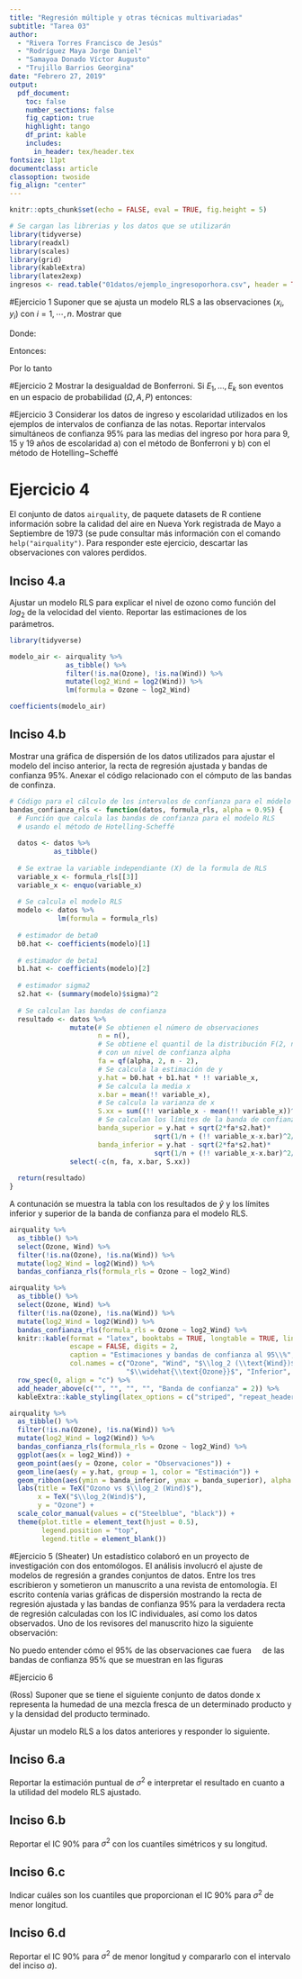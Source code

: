 ```yaml
---
title: "Regresión múltiple y otras técnicas multivariadas"
subtitle: "Tarea 03"
author:
  - "Rivera Torres Francisco de Jesús"
  - "Rodríguez Maya Jorge Daniel"
  - "Samayoa Donado Víctor Augusto"
  - "Trujillo Barrios Georgina"
date: "Febrero 27, 2019"
output:
  pdf_document:
    toc: false
    number_sections: false
    fig_caption: true
    highlight: tango
    df_print: kable
    includes:
      in_header: tex/header.tex
fontsize: 11pt
documentclass: article
classoption: twoside
fig_align: "center"
---
```


```r
knitr::opts_chunk$set(echo = FALSE, eval = TRUE, fig.height = 5)

# Se cargan las librerias y los datos que se utilizarán
library(tidyverse)
library(readxl)
library(scales)
library(grid)
library(kableExtra)
library(latex2exp)
ingresos <- read.table("01datos/ejemplo_ingresoporhora.csv", header = TRUE, sep = ",")
```

#Ejercicio 1
Suponer que se ajusta un modelo RLS a las observaciones $(x_i, y_i)$ con $i=1,\cdots, n$. Mostrar que

\begin{align*}
SCE= \frac{S_{xx} S_{yy}- S^2_{xy}}{S_{xx}}
\end{align*}

Donde:
\begin{itemize}
\item $SCE= \displaystyle\sum_i^n(y_i-\hat\beta_0-\hat\beta_1x_i) ^2$
\item $S_{yy}= \displaystyle\sum_i^n(y_i-\bar{y_n})^2$
\end{itemize}

Entonces:

\begin{equation}
    \begin{split}
    \notag SCE &= \sum_{i=1}^{n} \left( y_i-\bar{\beta}_0-\bar{\beta}_1x_i \right)^2 = \sum_{i=1}^{n} \left( y_i-\left( \bar{y}_n-\frac{S_{xy}\bar{x}_n}{S_{xx}} \right)-\frac{S_{xy}}{S_{xx}}x_i \right)^2 = \sum_{i=1}^{n} \left( y_i-\bar{y}_n+\frac{S_{xy}\bar{x}_n-S{xy}x_i}{S_xx} \right)^2\\
    &= \sum_{i=1}^{n} \left( \left( y_i-\bar{y}_n \right)-\frac{S{xy}\left( x_i-\bar{x}_n \right)}{S{xx}} \right)^2 = \sum_{i=1}^{n} \left( \left( y_i-\bar{y}_n \right)^2-2\left( y_i-\bar{y}_n \right)\left( x_i-\bar{x}_n \right)\frac{S_{xy}}{S_{xx}}+\frac{S{xy}^2\left( x_i-\bar{x}_n \right)^2}{S_{xx}^2} \right)\\
    &= \sum_{i=1}^{n}\left( y_i-\bar{y}_n \right)^2-2\frac{S_{xy}}{S_{xx}}\sum_{i=1}^{n}\left( y_i-\bar{y}_n \right)\left( x_i-\bar{x}_n \right)+\frac{S_{xy}^2}{S_{xx}^2}\sum_{i=1}^{n}\left( x_i-\bar{x}_n \right)^2 = S_{yy}-2\frac{S_{xy}S_{xy}}{S_{xx}}+\frac{S_{xy}^2S_{xx}}{S_{xx}^2}\\
    &= S_{yy}-2\frac{S_{xy}^2}{S_{xx}}+\frac{S_{xy}^2}{S_{xx}} = \frac{S_{xx}S_{yy}-2S_{xy}^2+S_{xy}^2}{S_{xx}} = \frac{S_{xx}S_{yy}-S_{xy}^2}{S_{xx}}
    \end{split}
    \end{equation}
    
Por lo tanto

\begin{equation}
    \begin{split}
    \notag SCE = \frac{S_{xx}S_{yy}-S_{xy}^2}{S_{xx}}
    \end{split}
    \end{equation}

#Ejercicio 2
Mostrar la desigualdad de Bonferroni. Si $E_1,\ldots , E_k$ son eventos en un espacio de probabilidad
$(\Omega, A, P)$ entonces:
\begin{align*}
P\left(\bigcap\limits_{i = 1}^k E_i \right) \geqslant 1- \sum_{i = 1}^k P(\Omega \setminus E_i) 
\end{align*}

\begin{proof}
La demostración se realizará por inducción sobre el número de eventos en un espacio de probabilidad.

Base: k = 1
\begin{align*}
P(\Omega) &= 1, \qquad \text{pero } \Omega = E \cup \left(\Omega \setminus E_1\right) \text{, entonces} \\
P(E \cup \left(\Omega \setminus E_1\right)) &= P(E_1) + P(\Omega \setminus E_1) = 1, \qquad \text{ya que son probabilidades mutuamente excluyentes} \\
P(E_1) &= 1 -  P(\Omega \setminus E_1), \qquad \ \text{como se da la igualdad entonces tambien se satisface que} \\
P(E_1) &\geqslant 1 -  P(\Omega \setminus E_1)
\end{align*}

Ahora, por hipótesis de inducción, suponemos que se vale para $n$ eventos en el espacio de probabilidad, por lo que se satisface la desigualdad
\begin{align*}
P\left(\bigcap\limits_{i = 1}^n E_i \right) \geqslant 1- \sum_{i = 1}^n P(\Omega \setminus E_i) 
\end{align*}
Y procedemos a demostrar que siempre que se cumpla para $n$ eventos, se debe de cumplir para $n + 1$ eventos.

\begin{align*}
P\left(\bigcap\limits_{i = 1}^{n + 1} E_i \right)
&= P \left( \left( \bigcap\limits_{i = 1}^{n} E_i) \right) \bigcap E_{n + 1} \right) \\
&= P \left( \bigcap\limits_{i = 1}^{n} E_i) \right) + P \left( E_{n + 1} \right) - P \left( \left( \bigcap\limits_{i = 1}^{n} E_i) \right) \bigcup E_{n + 1} \right)
\end{align*}
Pero notemos que $P \left( \left( \bigcap_{i = 1}^{n} E_i) \right) \bigcup E_{n + 1} \right) \leqslant 1$, por lo que $ - P \left( \left( \bigcap_{i = 1}^{n} E_i) \right) \bigcup E_{n + 1} \right) \geqslant -1$, entonces
\begin{align*}
P\left(\bigcap\limits_{i = 1}^{n + 1} E_i \right)
&\geqslant P \left( \bigcap\limits_{i = 1}^{n} E_i) \right) + P \left( E_{n + 1} \right) - 1 \\
&\text{aplicando la hipótesis de inducción, se tiene} \\
&\geqslant 1- \sum_{i = 1}^n P(\Omega \setminus E_i)  + P \left( E_{n + 1} \right) - 1 \\
&\geqslant 1- \sum_{i = 1}^n P(\Omega \setminus E_i)  + \left(1 - P \left(\Omega \setminus E_{n + 1} \right) \right) - 1 \\
&\geqslant 1- \sum_{i = 1}^n P(\Omega \setminus E_i)  + P \left(\Omega \setminus E_{n + 1} \right) \\
&\geqslant 1- \sum_{i = 1}^{n + 1} P(\Omega \setminus E_i)
\end{align*}
\end{proof}


#Ejercicio 3
Considerar los datos de ingreso y escolaridad utilizados en los ejemplos de intervalos de confianza
de las notas. Reportar intervalos simultáneos de confianza $95\%$ para las medias del ingreso por
hora para $9$, $15$ y $19$ años de escolaridad a) con el método de Bonferroni y b) con el método de
Hotelling$-$Scheffé

# Ejercicio 4
El conjunto de datos `airquality`, de paquete datasets de R contiene información sobre la calidad
del aire en Nueva York registrada de Mayo a Septiembre de $1973$ (se pude consultar más información
con el comando `help("airquality")`. Para responder este ejercicio, descartar las observaciones con
valores perdidos.

## Inciso 4.a
Ajustar un modelo RLS para explicar el nivel de ozono como función del $log_2$ de la velocidad
del viento. Reportar las estimaciones de los parámetros.

```r
library(tidyverse)

modelo_air <- airquality %>% 
              as_tibble() %>% 
              filter(!is.na(Ozone), !is.na(Wind)) %>% 
              mutate(log2_Wind = log2(Wind)) %>% 
              lm(formula = Ozone ~ log2_Wind)

coefficients(modelo_air)
```

## Inciso 4.b
Mostrar una gráfica de dispersión de los datos utilizados para ajustar el modelo del inciso
anterior, la recta de regresión ajustada y bandas de confianza $95\%$. Anexar el código relacionado
con el cómputo de las bandas de confinza.

```r
# Código para el cálculo de los intervalos de confianza para el módelo RLS
bandas_confianza_rls <- function(datos, formula_rls, alpha = 0.95) {
  # Función que calcula las bandas de confianza para el modelo RLS
  # usando el método de Hotelling-Scheffé
  
  datos <- datos %>% 
           as_tibble()
  
  # Se extrae la variable independiante (X) de la formula de RLS
  variable_x <- formula_rls[[3]] 
  variable_x <- enquo(variable_x)
  
  # Se calcula el modelo RLS
  modelo <- datos %>% 
            lm(formula = formula_rls)
  
  # estimador de beta0
  b0.hat <- coefficients(modelo)[1] 
  
  # estimador de beta1
  b1.hat <- coefficients(modelo)[2] 
  
  # estimador sigma2
  s2.hat <- (summary(modelo)$sigma)^2
  
  # Se calculan las bandas de confianza
  resultado <- datos %>% 
               mutate(# Se obtienen el número de observaciones
                      n = n(),
                      # Se obtiene el quantil de la distribución F(2, n - 2),
                      # con un nivel de confianza alpha
                      fa = qf(alpha, 2, n - 2),
                      # Se calcula la estimación de y
                      y.hat = b0.hat + b1.hat * !! variable_x,
                      # Se calcula la media x
                      x.bar = mean(!! variable_x),
                      # Se calcula la varianza de x
                      S.xx = sum((!! variable_x - mean(!! variable_x))^2),
                      # Se calculan los límites de la banda de confianza
                      banda_superior = y.hat + sqrt(2*fa*s2.hat)*
                                    sqrt(1/n + (!! variable_x-x.bar)^2/S.xx),
                      banda_inferior = y.hat - sqrt(2*fa*s2.hat)*
                                    sqrt(1/n + (!! variable_x-x.bar)^2/S.xx)) %>% 
               select(-c(n, fa, x.bar, S.xx))
  
  return(resultado)
}
```

A contunación se muestra la tabla con los resultados de $\hat{y}$ y los límites inferior y superior de la banda de confianza para el modelo RLS.

```r
airquality %>% 
  as_tibble() %>% 
  select(Ozone, Wind) %>% 
  filter(!is.na(Ozone), !is.na(Wind)) %>% 
  mutate(log2_Wind = log2(Wind)) %>% 
  bandas_confianza_rls(formula_rls = Ozone ~ log2_Wind)
```

```r
airquality %>% 
  as_tibble() %>% 
  select(Ozone, Wind) %>% 
  filter(!is.na(Ozone), !is.na(Wind)) %>% 
  mutate(log2_Wind = log2(Wind)) %>% 
  bandas_confianza_rls(formula_rls = Ozone ~ log2_Wind) %>% 
  knitr::kable(format = "latex", booktabs = TRUE, longtable = TRUE, linesep = "",
               escape = FALSE, digits = 2,
               caption = "Estimaciones y bandas de confianza al 95\\%",
               col.names = c("Ozone", "Wind", "$\\log_2 (\\text{Wind})$",
                             "$\\widehat{\\text{Ozone}}$", "Inferior", "Superior")) %>% 
  row_spec(0, align = "c") %>% 
  add_header_above(c("", "", "", "", "Banda de confianza" = 2)) %>%
  kableExtra::kable_styling(latex_options = c("striped", "repeat_header"))
```

```r
airquality %>% 
  as_tibble() %>% 
  filter(!is.na(Ozone), !is.na(Wind)) %>% 
  mutate(log2_Wind = log2(Wind)) %>% 
  bandas_confianza_rls(formula_rls = Ozone ~ log2_Wind) %>% 
  ggplot(aes(x = log2_Wind)) +
  geom_point(aes(y = Ozone, color = "Observaciones")) +
  geom_line(aes(y = y.hat, group = 1, color = "Estimación")) +
  geom_ribbon(aes(ymin = banda_inferior, ymax = banda_superior), alpha = 0.3) +
  labs(title = TeX("Ozono vs $\\log_2 (Wind)$"),
       x = TeX("$\\log_2(Wind)$"),
       y = "Ozone") +
  scale_color_manual(values = c("Steelblue", "black")) +
  theme(plot.title = element_text(hjust = 0.5),
        legend.position = "top",
        legend.title = element_blank())
```


#Ejercicio 5
(Sheater) Un estadístico colaboró en un proyecto de investigación con dos entomólogos. El análisis
involucró el ajuste de modelos de regresión a grandes conjuntos de datos. Entre los tres escribieron
y sometieron un manuscrito a una revista de entomología. El escrito contenía varias gráficas de
dispersión mostrando la recta de regresión ajustada y las bandas de confianza $95\%$ para la verdadera recta de regresión calculadas con los IC individuales, así como los datos observados. Uno de los revisores del manuscrito hizo la siguiente observación:

No puedo entender cómo el $95\%$ de las observaciones cae fuera &nbsp;
 &nbsp; de las bandas de confianza $95\%$ que se muestran en las figuras

#Ejercicio 6

(Ross) Suponer que se tiene el siguiente conjunto de datos donde x representa la humedad de una
mezcla fresca de un determinado producto y y la densidad del producto terminado.

\begin{table}[]
\begin{tabular}{lllllllll}
x & 5   & 6   & 7    & 10   & 12   & 15   & 18   & 20   \\
y & 7.4 & 9.3 & 10.6 & 15.4 & 18.1 & 22.2 & 24.1 & 24.8
\end{tabular}
\end{table}

Ajustar un modelo RLS a los datos anteriores y responder lo siguiente.

## Inciso 6.a
Reportar la estimación puntual de $\sigma^2$ e interpretar el resultado en cuanto a la utilidad del
modelo RLS ajustado.

## Inciso 6.b 
Reportar el IC $90\%$ para $\sigma^2$ con los cuantiles simétricos y su longitud.

## Inciso 6.c
Indicar cuáles son los cuantiles que proporcionan el IC $90\%$ para $\sigma^2$  de menor longitud.

## Inciso 6.d
Reportar el IC $90\%$ para $\sigma^2$ de menor longitud y compararlo con el intervalo del inciso
$a$).
